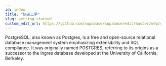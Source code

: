 ```yaml
---
id: index
title: "快速上手"
slug: getting-started
custom_edit_url: https://github.com/supabase/supabase/edit/master/web/spec/postgres.yml
---
```




PostgreSQL, also known as Postgres, is a free and open-source relational 
database management system emphasizing extensibility and SQL compliance. 
It was originally named POSTGRES, referring to its origins as a successor 
to the Ingres database developed at the University of California, Berkeley.